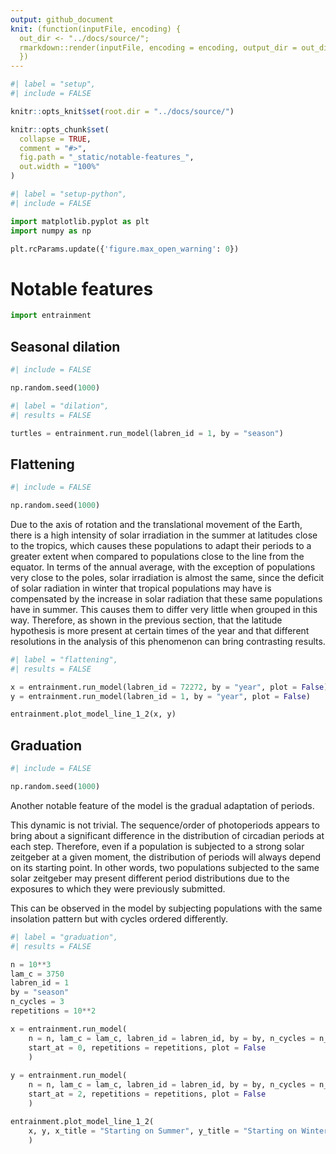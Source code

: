 ```yaml
---
output: github_document
knit: (function(inputFile, encoding) {
  out_dir <- "../docs/source/";
  rmarkdown::render(inputFile, encoding = encoding, output_dir = out_dir)
  })
---
```


<!-- notable-features.md is generated from notable-features.Rmd. Please edit that file -->

```r
#| label = "setup",
#| include = FALSE

knitr::opts_knit$set(root.dir = "../docs/source/")

knitr::opts_chunk$set(
  collapse = TRUE,
  comment = "#>",
  fig.path = "_static/notable-features_",
  out.width = "100%"
)
```

```python
#| label = "setup-python",
#| include = FALSE

import matplotlib.pyplot as plt
import numpy as np

plt.rcParams.update({'figure.max_open_warning': 0})
```

# Notable features

```python
import entrainment
```

## Seasonal dilation

```python
#| include = FALSE

np.random.seed(1000)
```

```python
#| label = "dilation",
#| results = FALSE

turtles = entrainment.run_model(labren_id = 1, by = "season")
```

## Flattening

```python
#| include = FALSE

np.random.seed(1000)
```

Due to the axis of rotation and the translational movement of the Earth, there is a high intensity of solar irradiation in the summer at latitudes close to the tropics, which causes these populations to adapt their periods to a greater extent when compared to populations close to the line from the equator. In terms of the annual average, with the exception of populations very close to the poles, solar irradiation is almost the same, since the deficit of solar radiation in winter that tropical populations may have is compensated by the increase in solar radiation that these same populations have in summer. This causes them to differ very little when grouped in this way. Therefore, as shown in the previous section, that the latitude hypothesis is more present at certain times of the year and that different resolutions in the analysis of this phenomenon can bring contrasting results.

```python
#| label = "flattening",
#| results = FALSE

x = entrainment.run_model(labren_id = 72272, by = "year", plot = False)
y = entrainment.run_model(labren_id = 1, by = "year", plot = False)

entrainment.plot_model_line_1_2(x, y)
```

## Graduation

```python
#| include = FALSE

np.random.seed(1000)
```

Another notable feature of the model is the gradual adaptation of periods.

This dynamic is not trivial. The sequence/order of photoperiods appears to bring about a significant difference in the distribution of circadian periods at each step. Therefore, even if a population is subjected to a strong solar zeitgeber at a given moment, the distribution of periods will always depend on its starting point. In other words, two populations subjected to the same solar zeitgeber may present different period distributions due to the exposures to which they were previously submitted.

This can be observed in the model by subjecting populations with the same insolation pattern but with cycles ordered differently.

```python
#| label = "graduation",
#| results = FALSE

n = 10**3
lam_c = 3750
labren_id = 1
by = "season"
n_cycles = 3
repetitions = 10**2

x = entrainment.run_model(
    n = n, lam_c = lam_c, labren_id = labren_id, by = by, n_cycles = n_cycles,
    start_at = 0, repetitions = repetitions, plot = False
    )
    
y = entrainment.run_model(
    n = n, lam_c = lam_c, labren_id = labren_id, by = by, n_cycles = n_cycles,
    start_at = 2, repetitions = repetitions, plot = False
    )

entrainment.plot_model_line_1_2(
    x, y, x_title = "Starting on Summer", y_title = "Starting on Winter"
    )
```

